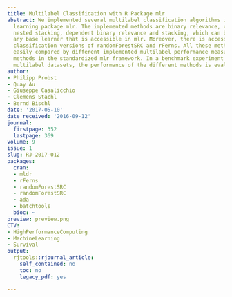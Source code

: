 ```yaml
---
title: Multilabel Classification with R Package mlr
abstract: We implemented several multilabel classification algorithms in the machine
  learning package mlr. The implemented methods are binary relevance, classifier chains,
  nested stacking, dependent binary relevance and stacking, which can be used with
  any base learner that is accessible in mlr. Moreover, there is access to the multilabel
  classification versions of randomForestSRC and rFerns. All these methods can be
  easily compared by different implemented multilabel performance measures and resampling
  methods in the standardized mlr framework. In a benchmark experiment with several
  multilabel datasets, the performance of the different methods is evaluated.
author:
- Philipp Probst
- Quay Au
- Giuseppe Casalicchio
- Clemens Stachl
- Bernd Bischl
date: '2017-05-10'
date_received: '2016-09-12'
journal:
  firstpage: 352
  lastpage: 369
volume: 9
issue: 1
slug: RJ-2017-012
packages:
  cran:
  - mldr
  - rFerns
  - randomForestSRC
  - randomForestSRC
  - ada
  - batchtools
  bioc: ~
preview: preview.png
CTV:
- HighPerformanceComputing
- MachineLearning
- Survival
output:
  rjtools::rjournal_article:
    self_contained: no
    toc: no
    legacy_pdf: yes

---
```

